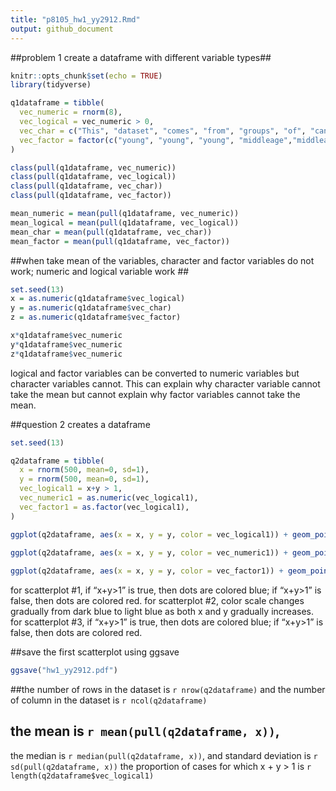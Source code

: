 ```yaml
---
title: "p8105_hw1_yy2912.Rmd"
output: github_document
---
```

##problem 1 create a dataframe with different variable types##

```r
knitr::opts_chunk$set(echo = TRUE)
library(tidyverse)
```

```r
q1dataframe = tibble(
  vec_numeric = rnorm(8),
  vec_logical = vec_numeric > 0,
  vec_char = c("This", "dataset", "comes", "from", "groups", "of", "cancer", "patients"),
  vec_factor = factor(c("young", "young", "young", "middleage","middleage","middleage", "old", "old"))
)

class(pull(q1dataframe, vec_numeric))
class(pull(q1dataframe, vec_logical))
class(pull(q1dataframe, vec_char))
class(pull(q1dataframe, vec_factor))

mean_numeric = mean(pull(q1dataframe, vec_numeric))
mean_logical = mean(pull(q1dataframe, vec_logical))
mean_char = mean(pull(q1dataframe, vec_char))
mean_factor = mean(pull(q1dataframe, vec_factor))
```
##when take mean of the variables, character and factor variables do not work; numeric and logical variable work ##

```r
set.seed(13)
x = as.numeric(q1dataframe$vec_logical)
y = as.numeric(q1dataframe$vec_char)
z = as.numeric(q1dataframe$vec_factor)

x*q1dataframe$vec_numeric
y*q1dataframe$vec_numeric
z*q1dataframe$vec_numeric
```
logical and factor variables can be converted to numeric variables but character variables cannot. This can explain why character variable cannot take the mean but cannot explain why factor variables cannot take the mean. 

##question 2 creates a dataframe 

```r
set.seed(13)

q2dataframe = tibble(
  x = rnorm(500, mean=0, sd=1),
  y = rnorm(500, mean=0, sd=1),
  vec_logical1 = x+y > 1,
  vec_numeric1 = as.numeric(vec_logical1),
  vec_factor1 = as.factor(vec_logical1), 
)

ggplot(q2dataframe, aes(x = x, y = y, color = vec_logical1)) + geom_point()

ggplot(q2dataframe, aes(x = x, y = y, color = vec_numeric1)) + geom_point()
       
ggplot(q2dataframe, aes(x = x, y = y, color = vec_factor1)) + geom_point()
```

for scatterplot #1, if "x+y>1" is true, then dots are colored blue; if "x+y>1" is false, then dots are colored red. 
for scatterplot #2, color scale changes gradually from dark blue to light blue as both x and y gradually increases. 
for scatterplot #3, if "x+y>1" is true, then dots are colored blue; if "x+y>1" is false, then dots are colored red.

##save the first scatterplot using ggsave
```r
ggsave("hw1_yy2912.pdf")
```

##the number of rows in the dataset is `r nrow(q2dataframe)` and the number of column in the dataset is `r ncol(q2dataframe)`

## the mean is `r mean(pull(q2dataframe, x))`, 
the median is `r median(pull(q2dataframe, x))`, 
and standard deviation is `r sd(pull(q2dataframe, x))` 
the proportion of cases for which x + y > 1 is `r length(q2dataframe$vec_logical1)`

